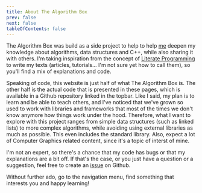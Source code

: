 ```yaml
---
title: About The Algorithm Box
prev: false
next: false
tableOfContents: false
---
```


The Algorithm Box was build as a side project to help to help [me](/author) deepen my knowledge about algorithms, data structures and C++, while also sharing it with others. I'm taking inspiration from the concept of [Literate Programming](https://en.wikipedia.org/wiki/Literate_programming) to write my texts (articles, tutorials... I'm not sure yet how to call them), so you'll find a mix of explanations and code.

Speaking of code, this website is just half of what The Algorithm Box is. The other half is the actual code that is presented in these pages, which is available in a Github repository linked in the topbar. Like I said, my plan is to learn and be able to teach others, and I've noticed that we've grown so used to work with libraries and frameworks that most of the times we don't know anymore how things work under the hood. Therefore, what I want to explore with this project ranges from simple data structures (such as linked lists) to more complex algorithms, while avoiding using external libraries as much as possible. This even includes the standard library. Also, expect a lot of Computer Graphics related content, since it's a topic of interst of mine.

I'm not an expert, so there's a chance that my code has bugs or that my explanations are a bit off. If that's the case, or you just have a question or a suggestion, feel free to create an [issue](https://github.com/mcavazotti/the-algorithm-box/issues/new/choose) on Github.

Without further ado, go to the navigation menu, find something that interests you and happy learning! 

